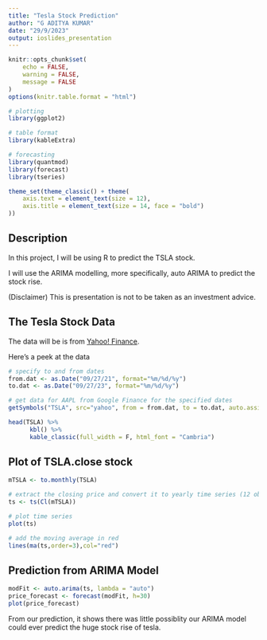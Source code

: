 ```yaml
---
title: "Tesla Stock Prediction"
author: "G ADITYA KUMAR"
date: "29/9/2023"
output: ioslides_presentation
---
```


```r
knitr::opts_chunk$set(
    echo = FALSE,
    warning = FALSE,
    message = FALSE
)
options(knitr.table.format = "html") 
```

```r
# plotting
library(ggplot2)

# table format
library(kableExtra)

# forecasting
library(quantmod)
library(forecast)
library(tseries)

theme_set(theme_classic() + theme(
    axis.text = element_text(size = 12),
    axis.title = element_text(size = 14, face = "bold")
))
```


## Description

In this project, I will be using R to predict the TSLA stock.

I will use the ARIMA modelling, more specifically, auto ARIMA to predict the stock 
rise. 

(Disclaimer) This is presentation is not to be taken as an investment advice. 


## The Tesla Stock Data

The data will be is from [Yahoo! Finance](https://finance.yahoo.com/).

Here's a peek at the data

```r
# specify to and from dates
from.dat <- as.Date("09/27/21", format="%m/%d/%y")
to.dat <- as.Date("09/27/23", format="%m/%d/%y")

# get data for AAPL from Google Finance for the specified dates
getSymbols("TSLA", src="yahoo", from = from.dat, to = to.dat, auto.assign=TRUE)
```


```r
head(TSLA) %>%
      kbl() %>%
      kable_classic(full_width = F, html_font = "Cambria")
```

## Plot of TSLA.close stock

```r
mTSLA <- to.monthly(TSLA)

# extract the closing price and convert it to yearly time series (12 observations per year)
ts <- ts(Cl(mTSLA))

# plot time series 
plot(ts)

# add the moving average in red
lines(ma(ts,order=3),col="red")
```


## Prediction from ARIMA Model

```r
modFit <- auto.arima(ts, lambda = "auto")
price_forecast <- forecast(modFit, h=30)
plot(price_forecast)
```

From our prediction, it shows there was little possiblity our ARIMA model could ever predict the huge stock rise of tesla. 
